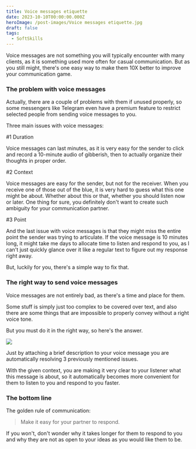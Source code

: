 ```yaml
---
title: Voice messages etiquette
date: 2023-10-10T00:00:00.000Z
heroImage: /post-images/Voice messages etiquette.jpg
draft: false
tags:
  - SoftSkills
---
```


Voice messages are not something you will typically encounter with many clients, as it is something used more often for casual communication. But  as you still might, there's one easy way to make them 10X better to improve your communication game.

### The problem with voice messages

Actually, there are a couple of problems with them if unused properly, so some messengers like Telegram even have a premium feature to restrict selected people from sending voice messages to you.

Three main issues with voice messages:

\#1 Duration

Voice messages can last minutes, as it is very easy for the sender to click and record a 10-minute audio of gibberish, then to actually organize their thoughts in proper order.

\#2 Context

Voice messages are easy for the sender, but not for the receiver. When you receive one of those out of the blue, it is very hard to guess what this one might be about. Whether about this or that, whether you should listen now or later. One thing for sure, you definitely don't want to create such ambiguity for your communication partner.

\#3 Point

And the last issue with voice messages is that they might miss the entire point the sender was trying to articulate. If the voice message is 10 minutes long, it might take me days to allocate time to listen and respond to you, as I can't just quickly glance over it like a regular text to figure out my response right away.

But, luckily for you, there's a simple way to fix that.

### The right way to send voice messages

Voice messages are not entirely bad, as there's a time and place for them.

Some stuff is simply just too complex to be covered over text, and also there are some things that are impossible to properly convey without a right voice tone.

But you must do it in the right way, so here's the answer.

![](</post-images/Voice messages etiquette ILLUSTRATION.png>)

Just by attaching a brief description to your voice message you are automatically resolving 3 previously mentioned issues.

With the given context, you are making it very clear to your listener what this message is about, so it automatically becomes more convenient for them to listen to you and respond to you faster.

### The bottom line

The golden rule of communication:

> Make it easy for your partner to respond.

If you won't, don't wonder why it takes longer for them to respond to you and why they are not as open to your ideas as you would like them to be.
